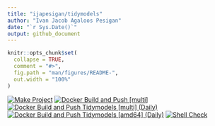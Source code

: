 ```yaml
---
title: "ijapesigan/tidymodels"
author: "Ivan Jacob Agaloos Pesigan"
date: "`r Sys.Date()`"
output: github_document
---
```


<!-- README.md is generated from .setup/readme/README.Rmd. Please edit that file -->

```r
knitr::opts_chunk$set(
  collapse = TRUE,
  comment = "#>",
  fig.path = "man/figures/README-",
  out.width = "100%"
)
```

<!-- badges: start -->
[![Make Project](https://github.com/ijapesigan/docker-tidymodels/actions/workflows/make.yml/badge.svg)](https://github.com/ijapesigan/docker-tidymodels/actions/workflows/make.yml)
[![Docker Build and Push [multi]](https://github.com/ijapesigan/docker-tidymodels/actions/workflows/docker-build-push-multi.yml/badge.svg)](https://github.com/ijapesigan/docker-tidymodels/actions/workflows/docker-build-push-multi.yml)
[![Docker Build and Push Tidymodels [multi] (Daily)](https://github.com/ijapesigan/docker-tidymodels/actions/workflows/docker-build-push-daily-multi-tidymodels.yml/badge.svg)](https://github.com/ijapesigan/docker-tidymodels/actions/workflows/docker-build-push-daily-multi-tidymodels.yml)
[![Docker Build and Push Tidymodels [amd64] (Daily)](https://github.com/ijapesigan/docker-tidymodels/actions/workflows/docker-build-push-daily-amd64-tidymodels.yml/badge.svg)](https://github.com/ijapesigan/docker-tidymodels/actions/workflows/docker-build-push-daily-amd64-tidymodels.yml)
[![Shell Check](https://github.com/ijapesigan/docker-tidymodels/actions/workflows/shellcheck.yml/badge.svg)](https://github.com/ijapesigan/docker-tidymodels/actions/workflows/shellcheck.yml)
<!-- badges: end -->
